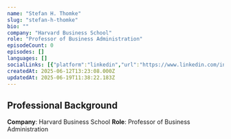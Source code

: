 ```yaml
---
name: "Stefan H. Thomke"
slug: "stefan-h-thomke"
bio: ""
company: "Harvard Business School"
role: "Professor of Business Administration"
episodeCount: 0
episodes: []
languages: []
socialLinks: [{"platform":"linkedin","url":"https://www.linkedin.com/in/stefan-thomke-innovation/"}]
createdAt: 2025-06-12T13:23:08.000Z
updatedAt: 2025-06-19T11:38:22.183Z
---
```


## Professional Background

**Company**: Harvard Business School
**Role**: Professor of Business Administration
